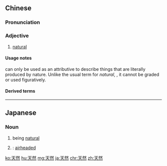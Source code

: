 ==Chinese==
{{zh-forms}}

===Pronunciation===
{{zh-pron
|m=tiānrán
|c=tin1 jin4
|h=pfs=thiên-yèn
|md=tiĕng-iòng
|mn=qz,tp,xm:thian-liân/kh,zz:thian-jiân
|w=1thi zoe
|cat=a
}}

===Adjective===
{{zh-adj}}

# [[natural]] {{gloss|produced by nature}}

====Usage notes====
{{zh-l|天然|tr=tiānrán}} can only be used as an attributive to describe things that are literally produced by nature. Unlike the usual term for ''natural'', {{zh-l|自然}}, it cannot be graded or used figuratively.

====Derived terms====
{{zh-der|天然林|天然煤氣|天然氣|天然橡膠|天然免疫|天然國界|天然果汁|天然橋|天然毒素|天然淘汰|天然災害|天然瓦斯|天然磁鐵|天然纖維|天然色素|天然資源|天然鈾|液化天然氣}}

{{zh-cat|Intermediate}}

----

==Japanese==
{{ja-kanjitab|てん|ねん|yomi=on}}

===Noun===
{{ja-noun|てんねん}}

# being [[natural]]
# {{abbreviation of|天然惚け|lang=ja}}: [[airheaded]]

[[ko:天然]]
[[hu:天然]]
[[mg:天然]]
[[ja:天然]]
[[chr:天然]]
[[zh:天然]]